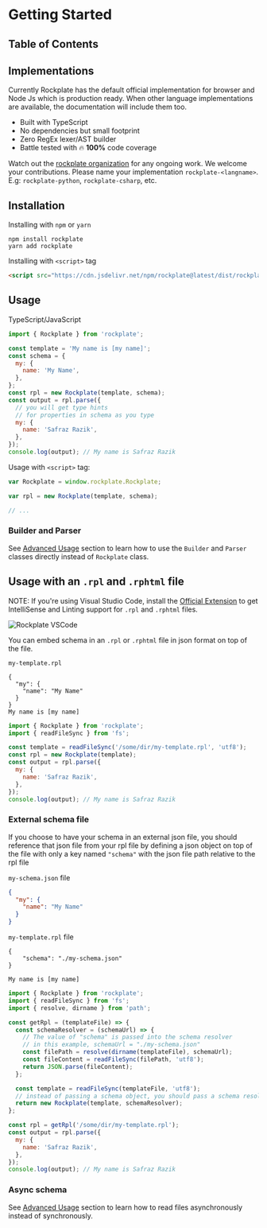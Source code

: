 # Getting Started

## Table of Contents

## Implementations

<!-- Currently Rockplate has the default official implementation for browser and Node Js which is production ready. When other language implementations are available, the documentation will include them too. Watch out the [rockplate organization](https://github.com/rockplate) for any ongoing work.

--- -->

Currently Rockplate has the default official implementation for browser and Node Js which is production ready. When other language implementations are available, the documentation will include them too.

- Built with TypeScript
- No dependencies but small footprint
- Zero RegEx lexer/AST builder
- Battle tested with 🔥 **100%** code coverage

Watch out the [rockplate organization](https://github.com/rockplate) for any ongoing work. We welcome your contributions. Please name your implementation `rockplate-<langname>`. E.g: `rockplate-python`, `rockplate-csharp`, etc.

## Installation

Installing with `npm` or `yarn`

```
npm install rockplate
yarn add rockplate
```

Installing with `<script>` tag

```html
<script src="https://cdn.jsdelivr.net/npm/rockplate@latest/dist/rockplate.min.js"></script>
```

## Usage

TypeScript/JavaScript

```javascript
import { Rockplate } from 'rockplate';

const template = 'My name is [my name]';
const schema = {
  my: {
    name: 'My Name',
  },
};
const rpl = new Rockplate(template, schema);
const output = rpl.parse({
  // you will get type hints
  // for properties in schema as you type
  my: {
    name: 'Safraz Razik',
  },
});
console.log(output); // My name is Safraz Razik
```

Usage with `<script>` tag:

```javascript
var Rockplate = window.rockplate.Rockplate;

var rpl = new Rockplate(template, schema);

// ...
```

### Builder and Parser

See [Advanced Usage](/advanced-usage#builder-and-parser) section to learn how to use the `Builder` and `Parser` classes directly instead of `Rockplate` class.

## Usage with an `.rpl` and `.rphtml` file

NOTE: If you're using Visual Studio Code, install the [Official Extension](https://marketplace.visualstudio.com/items?itemName=safrazik.rockplate-vscode) to get IntelliSense and Linting support for `.rpl` and `.rphtml` files.

<div style={{ width: '100%', overflowX: 'auto' }}>

![Rockplate VSCode](https://raw.githubusercontent.com/rockplate/rockplate-vscode/master/images/rockplate-demo.gif)

</div>

You can embed schema in an `.rpl` or `.rphtml` file in json format on top of the file.

`my-template.rpl`

```rockplate
{
  "my": {
    "name": "My Name"
  }
}
My name is [my name]
```

```javascript
import { Rockplate } from 'rockplate';
import { readFileSync } from 'fs';

const template = readFileSync('/some/dir/my-template.rpl', 'utf8');
const rpl = new Rockplate(template);
const output = rpl.parse({
  my: {
    name: 'Safraz Razik',
  },
});
console.log(output); // My name is Safraz Razik
```

### External schema file

If you choose to have your schema in an external json file, you should reference that json file from your rpl file by defining a json object on top of the file with only a key named `"schema"` with the json file path relative to the rpl file

`my-schema.json` file

```json
{
  "my": {
    "name": "My Name"
  }
}
```

`my-template.rpl` file

```rockplate
{
    "schema": "./my-schema.json"
}

My name is [my name]
```

```javascript
import { Rockplate } from 'rockplate';
import { readFileSync } from 'fs';
import { resolve, dirname } from 'path';

const getRpl = (templateFile) => {
  const schemaResolver = (schemaUrl) => {
    // The value of "schema" is passed into the schema resolver
    // in this example, schemaUrl = "./my-schema.json"
    const filePath = resolve(dirname(templateFile), schemaUrl);
    const fileContent = readFileSync(filePath, 'utf8');
    return JSON.parse(fileContent);
  };

  const template = readFileSync(templateFile, 'utf8');
  // instead of passing a schema object, you should pass a schema resolver function
  return new Rockplate(template, schemaResolver);
};

const rpl = getRpl('/some/dir/my-template.rpl');
const output = rpl.parse({
  my: {
    name: 'Safraz Razik',
  },
});
console.log(output); // My name is Safraz Razik
```

### Async schema

See [Advanced Usage](/advanced-usage#async-schema) section to learn how to read files asynchronously instead of synchronously.
